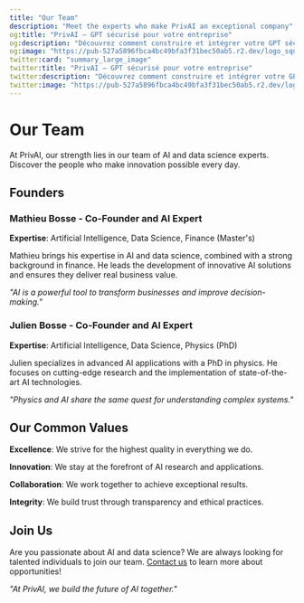 ```yaml
---
title: "Our Team"
description: "Meet the experts who make PrivAI an exceptional company"
og:title: "PrivAI – GPT sécurisé pour votre entreprise"
og:description: "Découvrez comment construire et intégrer votre GPT sécurisé avec PrivAI."
og:image: "https://pub-527a5896fbca4bc49bfa3f31bec50ab5.r2.dev/logo_square.png"
twitter:card: "summary_large_image"
twitter:title: "PrivAI – GPT sécurisé pour votre entreprise"
twitter:description: "Découvrez comment construire et intégrer votre GPT sécurisé avec PrivAI."
twitter:image: "https://pub-527a5896fbca4bc49bfa3f31bec50ab5.r2.dev/logo_square.png"
---
```


# Our Team

At PrivAI, our strength lies in our team of AI and data science experts. Discover the people who make innovation possible every day.

## Founders

### Mathieu Bosse - Co-Founder and AI Expert
**Expertise**: Artificial Intelligence, Data Science, Finance (Master's)

Mathieu brings his expertise in AI and data science, combined with a strong background in finance. He leads the development of innovative AI solutions and ensures they deliver real business value.

*"AI is a powerful tool to transform businesses and improve decision-making."*

### Julien Bosse - Co-Founder and AI Expert
**Expertise**: Artificial Intelligence, Data Science, Physics (PhD)

Julien specializes in advanced AI applications with a PhD in physics. He focuses on cutting-edge research and the implementation of state-of-the-art AI technologies.

*"Physics and AI share the same quest for understanding complex systems."*

## Our Common Values

**Excellence**: We strive for the highest quality in everything we do.

**Innovation**: We stay at the forefront of AI research and applications.

**Collaboration**: We work together to achieve exceptional results.

**Integrity**: We build trust through transparency and ethical practices.

## Join Us

Are you passionate about AI and data science? We are always looking for talented individuals to join our team. [Contact us](/contact) to learn more about opportunities!

*"At PrivAI, we build the future of AI together."*